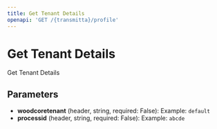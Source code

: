 ```yaml
---
title: Get Tenant Details
openapi: 'GET /{transmitta}/profile'
---
```


# Get Tenant Details

Get Tenant Details

## Parameters

- **woodcoretenant** (header, string, required: False): Example: `default`
- **processid** (header, string, required: False): Example: `abcde`

